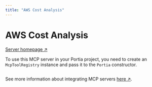 ```yaml
---
title: "AWS Cost Analysis"
---
```

<!-- WARNING: This file is auto-generated by generate_tool_docs.py. Do not edit manually. -->


# AWS Cost Analysis

[Server homepage ↗](https://github.com/awslabs/mcp/tree/HEAD/src/cost-analysis-mcp-server)

To use this MCP server in your Portia project, you need to create an `McpToolRegistry` instance and pass it to the `Portia` constructor.

```python

```

See more information about integrating MCP servers [here ↗](/mcp-servers).


